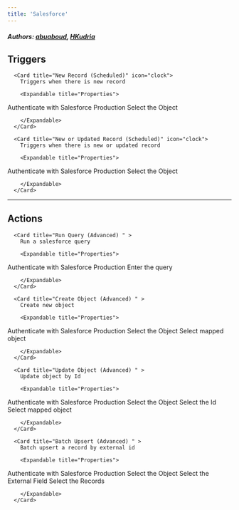 ```yaml
---
title: 'Salesforce'
---
```


##### Authors: [abuaboud](https://github.com/abuaboud), [HKudria](https://github.com/HKudria)


## Triggers


      <Card title="New Record (Scheduled)" icon="clock">
        Triggers when there is new record

        <Expandable title="Properties">
          
<ResponseField name="Authentication" required type="Oauth2">
Authenticate with Salesforce Production
</ResponseField>
            
<ResponseField name="Object" required type="Dropdown">
Select the Object
</ResponseField>
              
        </Expandable>
      </Card>
  
      <Card title="New or Updated Record (Scheduled)" icon="clock">
        Triggers when there is new or updated record

        <Expandable title="Properties">
          
<ResponseField name="Authentication" required type="Oauth2">
Authenticate with Salesforce Production
</ResponseField>
            
<ResponseField name="Object" required type="Dropdown">
Select the Object
</ResponseField>
              
        </Expandable>
      </Card>
  

---

## Actions


      <Card title="Run Query (Advanced) " >
        Run a salesforce query

        <Expandable title="Properties">
          
<ResponseField name="Authentication" required type="Oauth2">
Authenticate with Salesforce Production
</ResponseField>
            
<ResponseField name="Query" required type="Short_text">
Enter the query
</ResponseField>
              
        </Expandable>
      </Card>
  
      <Card title="Create Object (Advanced) " >
        Create new object

        <Expandable title="Properties">
          
<ResponseField name="Authentication" required type="Oauth2">
Authenticate with Salesforce Production
</ResponseField>
            
<ResponseField name="Object" required type="Dropdown">
Select the Object
</ResponseField>
            
<ResponseField name="Data" required type="Json">
Select mapped object
</ResponseField>
              
        </Expandable>
      </Card>
  
      <Card title="Update Object (Advanced) " >
        Update object by Id

        <Expandable title="Properties">
          
<ResponseField name="Authentication" required type="Oauth2">
Authenticate with Salesforce Production
</ResponseField>
            
<ResponseField name="Object" required type="Dropdown">
Select the Object
</ResponseField>
            
<ResponseField name="Id" required type="Short_text">
Select the Id
</ResponseField>
            
<ResponseField name="Data" required type="Json">
Select mapped object
</ResponseField>
              
        </Expandable>
      </Card>
  
      <Card title="Batch Upsert (Advanced) " >
        Batch upsert a record by external id

        <Expandable title="Properties">
          
<ResponseField name="Authentication" required type="Oauth2">
Authenticate with Salesforce Production
</ResponseField>
            
<ResponseField name="Object" required type="Dropdown">
Select the Object
</ResponseField>
            
<ResponseField name="External Field" required type="Short_text">
Select the External Field
</ResponseField>
            
<ResponseField name="Records" required type="Json">
Select the Records
</ResponseField>
              
        </Expandable>
      </Card>
  
